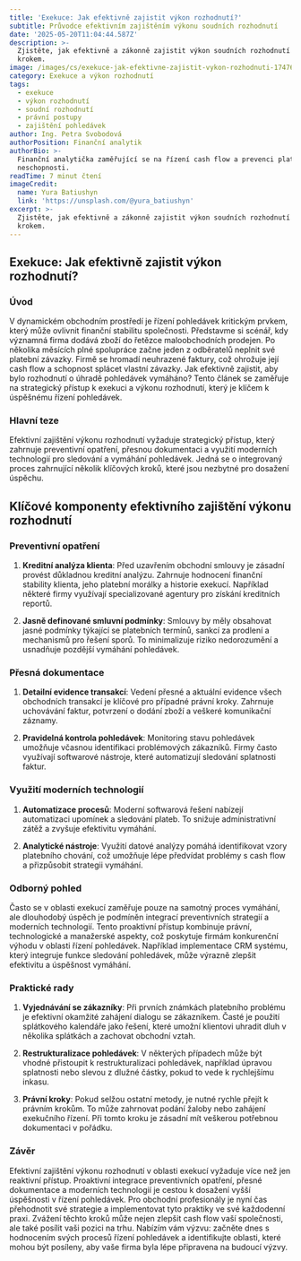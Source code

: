 ```yaml
---
title: 'Exekuce: Jak efektivně zajistit výkon rozhodnutí?'
subtitle: Průvodce efektivním zajištěním výkonu soudních rozhodnutí
date: '2025-05-20T11:04:44.587Z'
description: >-
  Zjistěte, jak efektivně a zákonně zajistit výkon soudních rozhodnutí krok za
  krokem.
image: /images/cs/exekuce-jak-efektivne-zajistit-vykon-rozhodnuti-1747652684436.jpg
category: Exekuce a výkon rozhodnutí
tags:
  - exekuce
  - výkon rozhodnutí
  - soudní rozhodnutí
  - právní postupy
  - zajištění pohledávek
author: Ing. Petra Svobodová
authorPosition: Finanční analytik
authorBio: >-
  Finanční analytička zaměřující se na řízení cash flow a prevenci platební
  neschopnosti.
readTime: 7 minut čtení
imageCredit:
  name: Yura Batiushyn
  link: 'https://unsplash.com/@yura_batiushyn'
excerpt: >-
  Zjistěte, jak efektivně a zákonně zajistit výkon soudních rozhodnutí krok za
  krokem.
---
```

## Exekuce: Jak efektivně zajistit výkon rozhodnutí?

### Úvod

V dynamickém obchodním prostředí je řízení pohledávek kritickým prvkem, který může ovlivnit finanční stabilitu společnosti. Představme si scénář, kdy významná firma dodává zboží do řetězce maloobchodních prodejen. Po několika měsících plné spolupráce začne jeden z odběratelů neplnit své platební závazky. Firmě se hromadí neuhrazené faktury, což ohrožuje její cash flow a schopnost splácet vlastní závazky. Jak efektivně zajistit, aby bylo rozhodnutí o úhradě pohledávek vymáháno? Tento článek se zaměřuje na strategický přístup k exekuci a výkonu rozhodnutí, který je klíčem k úspěšnému řízení pohledávek.

### Hlavní teze

Efektivní zajištění výkonu rozhodnutí vyžaduje strategický přístup, který zahrnuje preventivní opatření, přesnou dokumentaci a využití moderních technologií pro sledování a vymáhání pohledávek. Jedná se o integrovaný proces zahrnující několik klíčových kroků, které jsou nezbytné pro dosažení úspěchu.

## Klíčové komponenty efektivního zajištění výkonu rozhodnutí

### Preventivní opatření

1. **Kreditní analýza klienta**: Před uzavřením obchodní smlouvy je zásadní provést důkladnou kreditní analýzu. Zahrnuje hodnocení finanční stability klienta, jeho platební morálky a historie exekucí. Například některé firmy využívají specializované agentury pro získání kreditních reportů.

2. **Jasně definované smluvní podmínky**: Smlouvy by měly obsahovat jasné podmínky týkající se platebních termínů, sankcí za prodlení a mechanismů pro řešení sporů. To minimalizuje riziko nedorozumění a usnadňuje pozdější vymáhání pohledávek.

### Přesná dokumentace

1. **Detailní evidence transakcí**: Vedení přesné a aktuální evidence všech obchodních transakcí je klíčové pro případné právní kroky. Zahrnuje uchovávání faktur, potvrzení o dodání zboží a veškeré komunikační záznamy.

2. **Pravidelná kontrola pohledávek**: Monitoring stavu pohledávek umožňuje včasnou identifikaci problémových zákazníků. Firmy často využívají softwarové nástroje, které automatizují sledování splatnosti faktur.

### Využití moderních technologií

1. **Automatizace procesů**: Moderní softwarová řešení nabízejí automatizaci upomínek a sledování plateb. To snižuje administrativní zátěž a zvyšuje efektivitu vymáhání.

2. **Analytické nástroje**: Využití datové analýzy pomáhá identifikovat vzory platebního chování, což umožňuje lépe předvídat problémy s cash flow a přizpůsobit strategii vymáhání.

### Odborný pohled

Často se v oblasti exekucí zaměřuje pouze na samotný proces vymáhání, ale dlouhodobý úspěch je podmíněn integrací preventivních strategií a moderních technologií. Tento proaktivní přístup kombinuje právní, technologické a manažerské aspekty, což poskytuje firmám konkurenční výhodu v oblasti řízení pohledávek. Například implementace CRM systému, který integruje funkce sledování pohledávek, může výrazně zlepšit efektivitu a úspěšnost vymáhání.

### Praktické rady

1. **Vyjednávání se zákazníky**: Při prvních známkách platebního problému je efektivní okamžité zahájení dialogu se zákazníkem. Časté je použití splátkového kalendáře jako řešení, které umožní klientovi uhradit dluh v několika splátkách a zachovat obchodní vztah.

2. **Restrukturalizace pohledávek**: V některých případech může být vhodné přistoupit k restrukturalizaci pohledávek, například úpravou splatnosti nebo slevou z dlužné částky, pokud to vede k rychlejšímu inkasu.

3. **Právní kroky**: Pokud selžou ostatní metody, je nutné rychle přejít k právním krokům. To může zahrnovat podání žaloby nebo zahájení exekučního řízení. Při tomto kroku je zásadní mít veškerou potřebnou dokumentaci v pořádku.

### Závěr

Efektivní zajištění výkonu rozhodnutí v oblasti exekucí vyžaduje více než jen reaktivní přístup. Proaktivní integrace preventivních opatření, přesné dokumentace a moderních technologií je cestou k dosažení vyšší úspěšnosti v řízení pohledávek. Pro obchodní profesionály je nyní čas přehodnotit své strategie a implementovat tyto praktiky ve své každodenní praxi. Zvážení těchto kroků může nejen zlepšit cash flow vaší společnosti, ale také posílit vaši pozici na trhu. Nabízím vám výzvu: začněte dnes s hodnocením svých procesů řízení pohledávek a identifikujte oblasti, které mohou být posíleny, aby vaše firma byla lépe připravena na budoucí výzvy.
